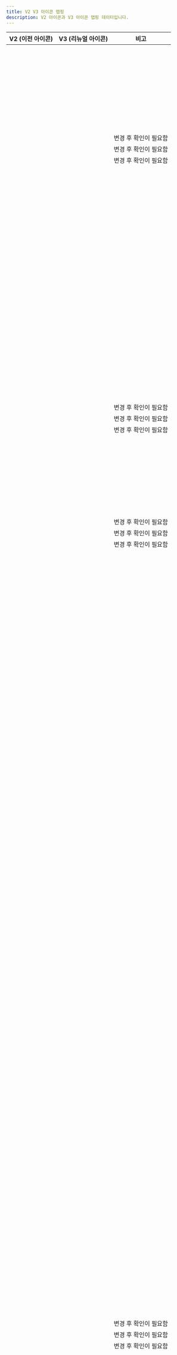 ```yaml
---
title: V2 V3 아이콘 맵핑
description: V2 아이콘과 V3 아이콘 맵핑 데이터입니다.
---
```



| V2 (이전 아이콘)                                | V3 (리뉴얼 아이콘)                                                         | 비고                  |
| ----------------------------------------------- | -------------------------------------------------------------------------- | --------------------- |
| <V2 name="IconAddThin" />                       | <V3 type="monochrome" name="IconPlusLine" />                               |                       |
| <V2 name="IconAddRegular" />                    | <V3 type="monochrome" name="IconPlusLine" />                               |                       |
| <V2 name="IconAddFill" />                       | <V3 type="monochrome" name="IconPlusFill" />                               |                       |
| <V2 name="IconAddCircleThin" />                 | <V3 type="monochrome" name="IconPlusCircleLine" />                         |                       |
| <V2 name="IconAddCircleRegular" />              | <V3 type="monochrome" name="IconPlusCircleLine" />                         |                       |
| <V2 name="IconAddCircleFill" />                 | <V3 type="monochrome" name="IconPlusCircleFill" />                         |                       |
| <V2 name="IconAebThin" />                       | <V3 type="monochrome" name="IconCarFrontUpsideWave2ReversedUpLine" />      |                       |
| <V2 name="IconAebRegular" />                    | <V3 type="monochrome" name="IconCarFrontUpsideWave2ReversedUpLine" />      |                       |
| <V2 name="IconAebFill" />                       | <V3 type="monochrome" name="IconCarFrontUpsideWave2ReversedUpFill" />      |                       |
| <V2 name="IconAiThin" />                        | <V3 type="monochrome" name="IconSparkle2Line" />                           |                       |
| <V2 name="IconAiRegular" />                     | <V3 type="monochrome" name="IconSparkle2Line" />                           |                       |
| <V2 name="IconAiFill" />                        | <V3 type="monochrome" name="IconSparkle2Fill" />                           |                       |
| <V2 name="IconAndroidShareThin" />              | <V3 type="monochrome" name="IconAndroidshareLine" />                       |                       |
| <V2 name="IconAndroidShareRegular" />           | <V3 type="monochrome" name="IconAndroidshareLine" />                       |                       |
| <V2 name="IconAndroidShareFill" />              | <V3 type="monochrome" name="IconAndroidshareFill" />                       |                       |
| <V2 name="IconArrowThin" />                     | <V3 type="monochrome" name="IconArrowUpRightLine" />                       |                       |
| <V2 name="IconArrowRegular" />                  | <V3 type="monochrome" name="IconArrowUpRightLine" />                       |                       |
| <V2 name="IconArrowFill" />                     | <V3 type="monochrome" name="IconArrowUpRightFill" />                       |                       |
| <V2 name="IconArrowDownwardThin" />             | <V3 type="monochrome" name="IconArrowDownLine" />                          |                       |
| <V2 name="IconArrowDownwardRegular" />          | <V3 type="monochrome" name="IconArrowDownLine" />                          |                       |
| <V2 name="IconArrowDownwardFill" />             | <V3 type="monochrome" name="IconArrowDownFill" />                          |                       |
| <V2 name="IconArrowDropDownThin" />             | <V3 type="monochrome" name="IconTriangleDownSmallLine" />                  |                       |
| <V2 name="IconArrowDropDownRegular" />          | <V3 type="monochrome" name="IconTriangleDownSmallLine" />                  |                       |
| <V2 name="IconArrowDropDownFill" />             | <V3 type="monochrome" name="IconTriangleDownSmallFill" />                  |                       |
| <V2 name="IconArrowDropUpThin" />               | <V3 type="monochrome" name="IconTriangleUpSmallLine" />                    |                       |
| <V2 name="IconArrowDropUpRegular" />            | <V3 type="monochrome" name="IconTriangleUpSmallLine" />                    |                       |
| <V2 name="IconArrowDropUpFill" />               | <V3 type="monochrome" name="IconTriangleUpSmallFill" />                    |                       |
| <V2 name="IconArrowUpwardThin" />               | <V3 type="monochrome" name="IconArrowUpLine" />                            |                       |
| <V2 name="IconArrowUpwardRegular" />            | <V3 type="monochrome" name="IconArrowUpLine" />                            |                       |
| <V2 name="IconArrowUpwardFill" />               | <V3 type="monochrome" name="IconArrowUpFill" />                            |                       |
| <V2 name="IconArticleThin" />                   | <V3 type="monochrome" name="IconArticleLine" />                            |                       |
| <V2 name="IconArticleRegular" />                | <V3 type="monochrome" name="IconArticleLine" />                            |                       |
| <V2 name="IconArticleFill" />                   | <V3 type="monochrome" name="IconArticleFill" />                            |                       |
| <V2 name="IconBackwardThin" />                  | <V3 type="monochrome" name="IconArrowLeftLine" />                          |                       |
| <V2 name="IconBackwardRegular" />               | <V3 type="monochrome" name="IconArrowLeftLine" />                          |                       |
| <V2 name="IconBackwardFill" />                  | <V3 type="monochrome" name="IconArrowLeftFill" />                          |                       |
| <V2 name="IconBillThin" />                      | <V3 type="monochrome" name="IconReceiptLine" />                            |                       |
| <V2 name="IconBillRegular" />                   | <V3 type="monochrome" name="IconReceiptLine" />                            |                       |
| <V2 name="IconBillFill" />                      | <V3 type="monochrome" name="IconReceiptFill" />                            |                       |
| <V2 name="IconBoldThin" />                      | <V3 type="monochrome" name="IconTUppercaseSerifLine" />                    | 변경 후 확인이 필요함 |
| <V2 name="IconBoldRegular" />                   | <V3 type="monochrome" name="IconTUppercaseSerifLine" />                    | 변경 후 확인이 필요함 |
| <V2 name="IconBoldFill" />                      | <V3 type="monochrome" name="IconTUppercaseSerifFill" />                    | 변경 후 확인이 필요함 |
| <V2 name="IconBookmarkThin" />                  | <V3 type="monochrome" name="IconBookmarkLine" />                           |                       |
| <V2 name="IconBookmarkRegular" />               | <V3 type="monochrome" name="IconBookmarkLine" />                           |                       |
| <V2 name="IconBookmarkFill" />                  | <V3 type="monochrome" name="IconBookmarkFill" />                           |                       |
| <V2 name="IconBookmarkListThin" />              | <V3 type="monochrome" name="IconHorizline3VerticalStarLine" />             |                       |
| <V2 name="IconBookmarkListRegular" />           | <V3 type="monochrome" name="IconHorizline3VerticalStarLine" />             |                       |
| <V2 name="IconBookmarkListFill" />              | <V3 type="monochrome" name="IconHorizline3VerticalStarFill" />             |                       |
| <V2 name="IconCalendarThin" />                  | <V3 type="monochrome" name="IconCalendarLine" />                           |                       |
| <V2 name="IconCalendarRegular" />               | <V3 type="monochrome" name="IconCalendarLine" />                           |                       |
| <V2 name="IconCalendarFill" />                  | <V3 type="monochrome" name="IconCalendarFill" />                           |                       |
| <V2 name="IconCallThin" />                      | <V3 type="monochrome" name="IconPhoneLine" />                              |                       |
| <V2 name="IconCallRegular" />                   | <V3 type="monochrome" name="IconPhoneLine" />                              |                       |
| <V2 name="IconCallFill" />                      | <V3 type="monochrome" name="IconPhoneFill" />                              |                       |
| <V2 name="IconCallDeclinedThin" />              | <V3 type="monochrome" name="IconPhoneXmarkLine" />                         |                       |
| <V2 name="IconCallDeclinedRegular" />           | <V3 type="monochrome" name="IconPhoneXmarkLine" />                         |                       |
| <V2 name="IconCallDeclinedFill" />              | <V3 type="monochrome" name="IconPhoneXmarkFill" />                         |                       |
| <V2 name="IconCameraThin" />                    | <V3 type="monochrome" name="IconCameraLine" />                             |                       |
| <V2 name="IconCameraRegular" />                 | <V3 type="monochrome" name="IconCameraLine" />                             |                       |
| <V2 name="IconCameraFill" />                    | <V3 type="monochrome" name="IconCameraFill" />                             |                       |
| <V2 name="IconCarThin" />                       | <V3 type="monochrome" name="IconCarFrontsideLine" />                       |                       |
| <V2 name="IconCarRegular" />                    | <V3 type="monochrome" name="IconCarFrontsideLine" />                       |                       |
| <V2 name="IconCarFill" />                       | <V3 type="monochrome" name="IconCarFrontsideFill" />                       |                       |
| <V2 name="IconCarAroundViewThin" />             | <V3 type="monochrome" name="IconArrowClockwiseOvalLine" />                 |                       |
| <V2 name="IconCarAroundViewRegular" />          | <V3 type="monochrome" name="IconArrowClockwiseOvalLine" />                 |                       |
| <V2 name="IconCarAroundViewFill" />             | <V3 type="monochrome" name="IconArrowClockwiseOvalFill" />                 |                       |
| <V2 name="IconCarBlindSpotThin" />              | <V3 type="monochrome" name="IconCarRearUpsideWave2ReversedDownLeftLine" /> |                       |
| <V2 name="IconCarBlindSpotRegular" />           | <V3 type="monochrome" name="IconCarRearUpsideWave2ReversedDownLeftLine" /> |                       |
| <V2 name="IconCarBlindSpotFill" />              | <V3 type="monochrome" name="IconCarRearUpsideWave2ReversedDownLeftFill" /> |                       |
| <V2 name="IconCarCruiseControlThin" />          | <V3 type="monochrome" name="IconSpeedometerLine" />                        |                       |
| <V2 name="IconCarCruiseControlRegular" />       | <V3 type="monochrome" name="IconSpeedometerLine" />                        |                       |
| <V2 name="IconCarCruiseControlFill" />          | <V3 type="monochrome" name="IconSpeedometerFill" />                        |                       |
| <V2 name="IconCarEpbThin" />                    | <V3 type="monochrome" name="IconEpbLine" />                                |                       |
| <V2 name="IconCarEpbRegular" />                 | <V3 type="monochrome" name="IconEpbLine" />                                |                       |
| <V2 name="IconCarEpbFill" />                    | <V3 type="monochrome" name="IconEpbFill" />                                |                       |
| <V2 name="IconCarHeatedSeatThin" />             | <V3 type="monochrome" name="IconSeatLeftHeatwave2Line" />                  |                       |
| <V2 name="IconCarHeatedSeatRegular" />          | <V3 type="monochrome" name="IconSeatLeftHeatwave2Line" />                  |                       |
| <V2 name="IconCarHeatedSeatFill" />             | <V3 type="monochrome" name="IconSeatLeftHeatwave2Fill" />                  |                       |
| <V2 name="IconCarHeatedSteeringWheelThin" />    | <V3 type="monochrome" name="IconSteeringwheelHeatwave2Line" />             |                       |
| <V2 name="IconCarHeatedSteeringWheelRegular" /> | <V3 type="monochrome" name="IconSteeringwheelHeatwave2Line" />             |                       |
| <V2 name="IconCarHeatedSteeringWheelFill" />    | <V3 type="monochrome" name="IconSteeringwheelHeatwave2Fill" />             |                       |
| <V2 name="IconCarLdwsThin" />                   | <V3 type="monochrome" name="IconRoadlaneLine" />                           |                       |
| <V2 name="IconCarLdwsRegular" />                | <V3 type="monochrome" name="IconRoadlaneLine" />                           |                       |
| <V2 name="IconCarLdwsFill" />                   | <V3 type="monochrome" name="IconRoadlaneFill" />                           |                       |
| <V2 name="IconCarLeatherSeatThin" />            | <V3 type="monochrome" name="IconSeatLeftLine" />                           |                       |
| <V2 name="IconCarLeatherSeatRegular" />         | <V3 type="monochrome" name="IconSeatLeftLine" />                           |                       |
| <V2 name="IconCarLeatherSeatFill" />            | <V3 type="monochrome" name="IconSeatLeftFill" />                           |                       |
| <V2 name="IconCarNavigationThin" />             | <V3 type="monochrome" name="IconCompassLine" />                            |                       |
| <V2 name="IconCarNavigationRegular" />          | <V3 type="monochrome" name="IconCompassLine" />                            |                       |
| <V2 name="IconCarNavigationFill" />             | <V3 type="monochrome" name="IconCompassFill" />                            |                       |
| <V2 name="IconCarPowerTrunkThin" />             | <V3 type="monochrome" name="IconCarRearTrunkOpenLeftsideLine" />           |                       |
| <V2 name="IconCarPowerTrunkRegular" />          | <V3 type="monochrome" name="IconCarRearTrunkOpenLeftsideLine" />           |                       |
| <V2 name="IconCarPowerTrunkFill" />             | <V3 type="monochrome" name="IconCarRearTrunkOpenLeftsideFill" />           |                       |
| <V2 name="IconCarRearCameraThin" />             | <V3 type="monochrome" name="IconCarRearUpsideSectorDownLine" />            |                       |
| <V2 name="IconCarRearCameraRegular" />          | <V3 type="monochrome" name="IconCarRearUpsideSectorDownLine" />            |                       |
| <V2 name="IconCarRearCameraFill" />             | <V3 type="monochrome" name="IconCarRearUpsideSectorDownFill" />            |                       |
| <V2 name="IconCarRearSensorThin" />             | <V3 type="monochrome" name="IconCarRearUpsideWave2ReversedDownLine" />     |                       |
| <V2 name="IconCarRearSensorRegular" />          | <V3 type="monochrome" name="IconCarRearUpsideWave2ReversedDownLine" />     |                       |
| <V2 name="IconCarRearSensorFill" />             | <V3 type="monochrome" name="IconCarRearUpsideWave2ReversedDownFill" />     |                       |
| <V2 name="IconCarSmartKeyThin" />               | <V3 type="monochrome" name="IconSmartkeyLine" />                           |                       |
| <V2 name="IconCarSmartKeyRegular" />            | <V3 type="monochrome" name="IconSmartkeyLine" />                           |                       |
| <V2 name="IconCarSmartKeyFill" />               | <V3 type="monochrome" name="IconSmartkeyFill" />                           |                       |
| <V2 name="IconCarVentilationSeatThin" />        | <V3 type="monochrome" name="IconSeatLeftFanLine" />                        |                       |
| <V2 name="IconCarVentilationSeatRegular" />     | <V3 type="monochrome" name="IconSeatLeftFanLine" />                        |                       |
| <V2 name="IconCarVentilationSeatFill" />        | <V3 type="monochrome" name="IconSeatLeftFanFill" />                        |                       |
| <V2 name="IconCartThin" />                      | <V3 type="monochrome" name="IconCartLine" />                               |                       |
| <V2 name="IconCartRegular" />                   | <V3 type="monochrome" name="IconCartLine" />                               |                       |
| <V2 name="IconCartFill" />                      | <V3 type="monochrome" name="IconCartFill" />                               |                       |
| <V2 name="IconCertificationThin" />             | <V3 type="monochrome" name="IconCrosshairLine" />                          |                       |
| <V2 name="IconCertificationRegular" />          | <V3 type="monochrome" name="IconCrosshairLine" />                          |                       |
| <V2 name="IconCertificationFill" />             | <V3 type="monochrome" name="IconCrosshairFill" />                          |                       |
| <V2 name="IconChallengeThin" />                 | <V3 type="monochrome" name="IconFlagHillLine" />                           |                       |
| <V2 name="IconChallengeRegular" />              | <V3 type="monochrome" name="IconFlagHillLine" />                           |                       |
| <V2 name="IconChallengeFill" />                 | <V3 type="monochrome" name="IconFlagHillFill" />                           |                       |
| <V2 name="IconChartThin" />                     | <V3 type="monochrome" name="IconBarchartSquareLine" />                     |                       |
| <V2 name="IconChartRegular" />                  | <V3 type="monochrome" name="IconBarchartSquareLine" />                     |                       |
| <V2 name="IconChartFill" />                     | <V3 type="monochrome" name="IconBarchartSquareFill" />                     |                       |
| <V2 name="IconChatBubbleCheckThin" />           | <V3 type="monochrome" name="IconCheckmarkChatbubbleLeftLine" />            |                       |
| <V2 name="IconChatBubbleCheckRegular" />        | <V3 type="monochrome" name="IconCheckmarkChatbubbleLeftLine" />            |                       |
| <V2 name="IconChatBubbleCheckFill" />           | <V3 type="monochrome" name="IconCheckmarkChatbubbleLeftFill" />            |                       |
| <V2 name="IconChattingThin" />                  | <V3 type="monochrome" name="IconDot3HorizontalChatbubbleLeftLine" />       |                       |
| <V2 name="IconChattingRegular" />               | <V3 type="monochrome" name="IconDot3HorizontalChatbubbleLeftLine" />       |                       |
| <V2 name="IconChattingFill" />                  | <V3 type="monochrome" name="IconDot3HorizontalChatbubbleLeftFill" />       |                       |
| <V2 name="IconChattingSendThin" />              | <V3 type="monochrome" name="IconPaperplaneLine" />                         |                       |
| <V2 name="IconChattingSendRegular" />           | <V3 type="monochrome" name="IconPaperplaneLine" />                         |                       |
| <V2 name="IconChattingSendFill" />              | <V3 type="monochrome" name="IconPaperplaneFill" />                         |                       |
| <V2 name="IconCheckThin" />                     | <V3 type="monochrome" name="IconCheckmarkLine" />                          |                       |
| <V2 name="IconCheckRegular" />                  | <V3 type="monochrome" name="IconCheckmarkLine" />                          |                       |
| <V2 name="IconCheckFill" />                     | <V3 type="monochrome" name="IconCheckmarkFill" />                          |                       |
| <V2 name="IconCheckFlowerThin" />               | <V3 type="monochrome" name="IconCheckmarkFlowerLine" />                    |                       |
| <V2 name="IconCheckFlowerRegular" />            | <V3 type="monochrome" name="IconCheckmarkFlowerLine" />                    |                       |
| <V2 name="IconCheckFlowerFill" />               | <V3 type="monochrome" name="IconCheckmarkFlowerFill" />                    |                       |
| <V2 name="IconChevronLeftThin" />               | <V3 type="monochrome" name="IconChevronLeftLine" />                        |                       |
| <V2 name="IconChevronLeftRegular" />            | <V3 type="monochrome" name="IconChevronLeftLine" />                        |                       |
| <V2 name="IconChevronLeftFill" />               | <V3 type="monochrome" name="IconChevronLeftFill" />                        |                       |
| <V2 name="IconChevronRightThin" />              | <V3 type="monochrome" name="IconChevronRightLine" />                       |                       |
| <V2 name="IconChevronRightRegular" />           | <V3 type="monochrome" name="IconChevronRightLine" />                       |                       |
| <V2 name="IconChevronRightFill" />              | <V3 type="monochrome" name="IconChevronRightFill" />                       |                       |
| <V2 name="IconClickThin" />                     | <V3 type="monochrome" name="IconHandPointUpLine" />                        |                       |
| <V2 name="IconClickRegular" />                  | <V3 type="monochrome" name="IconHandPointUpLine" />                        |                       |
| <V2 name="IconClickFill" />                     | <V3 type="monochrome" name="IconHandPointUpFill" />                        |                       |
| <V2 name="IconClockThin" />                     | <V3 type="monochrome" name="IconClockLine" />                              |                       |
| <V2 name="IconClockRegular" />                  | <V3 type="monochrome" name="IconClockLine" />                              |                       |
| <V2 name="IconClockFill" />                     | <V3 type="monochrome" name="IconClockFill" />                              |                       |
| <V2 name="IconCloseThin" />                     | <V3 type="monochrome" name="IconXmarkLine" />                              |                       |
| <V2 name="IconCloseRegular" />                  | <V3 type="monochrome" name="IconXmarkLine" />                              |                       |
| <V2 name="IconCloseFill" />                     | <V3 type="monochrome" name="IconXmarkFill" />                              |                       |
| <V2 name="IconCobuyingThin" />                  | <V3 type="monochrome" name="IconShoppingbag2StackedLine" />                | 변경 후 확인이 필요함 |
| <V2 name="IconCobuyingRegular" />               | <V3 type="monochrome" name="IconShoppingbag2StackedLine" />                | 변경 후 확인이 필요함 |
| <V2 name="IconCobuyingFill" />                  | <V3 type="monochrome" name="IconShoppingbag2StackedFill" />                | 변경 후 확인이 필요함 |
| <V2 name="IconCommunityThin" />                 | <V3 type="monochrome" name="IconPostLine" />                               |                       |
| <V2 name="IconCommunityRegular" />              | <V3 type="monochrome" name="IconPostLine" />                               |                       |
| <V2 name="IconCommunityFill" />                 | <V3 type="monochrome" name="IconPostFill" />                               |                       |
| <V2 name="IconCondoThin" />                     | <V3 type="monochrome" name="IconBuilding2Line" />                          |                       |
| <V2 name="IconCondoRegular" />                  | <V3 type="monochrome" name="IconBuilding2Line" />                          |                       |
| <V2 name="IconCondoFill" />                     | <V3 type="monochrome" name="IconBuilding2Fill" />                          |                       |
| <V2 name="IconConfirmationThin" />              | <V3 type="monochrome" name="IconCheckmarkShieldLine" />                    |                       |
| <V2 name="IconConfirmationRegular" />           | <V3 type="monochrome" name="IconCheckmarkShieldLine" />                    |                       |
| <V2 name="IconConfirmationFill" />              | <V3 type="monochrome" name="IconCheckmarkShieldFill" />                    |                       |
| <V2 name="IconConfirmationPayThin" />           | <V3 type="monochrome" name="IconWonShieldLine" />                          |                       |
| <V2 name="IconConfirmationPayRegular" />        | <V3 type="monochrome" name="IconWonShieldLine" />                          |                       |
| <V2 name="IconConfirmationPayFill" />           | <V3 type="monochrome" name="IconWonShieldFill" />                          |                       |
| <V2 name="IconConfirmationProfileThin" />       | <V3 type="monochrome" name="IconPersonShieldLine" />                       |                       |
| <V2 name="IconConfirmationProfileRegular" />    | <V3 type="monochrome" name="IconPersonShieldLine" />                       |                       |
| <V2 name="IconConfirmationProfileFill" />       | <V3 type="monochrome" name="IconPersonShieldFill" />                       |                       |
| <V2 name="IconContentsThin" />                  | <V3 type="monochrome" name="IconGridHeartLine" />                          |                       |
| <V2 name="IconContentsRegular" />               | <V3 type="monochrome" name="IconGridHeartLine" />                          |                       |
| <V2 name="IconContentsFill" />                  | <V3 type="monochrome" name="IconGridHeartFill" />                          |                       |
| <V2 name="IconConvertThin" />                   | <V3 type="monochrome" name="IconArrowRightArrowLeftLine" />                |                       |
| <V2 name="IconConvertRegular" />                | <V3 type="monochrome" name="IconArrowRightArrowLeftLine" />                |                       |
| <V2 name="IconConvertFill" />                   | <V3 type="monochrome" name="IconArrowRightArrowLeftFill" />                |                       |
| <V2 name="IconCopyThin" />                      | <V3 type="monochrome" name="IconSquare2StackedLine" />                     |                       |
| <V2 name="IconCopyRegular" />                   | <V3 type="monochrome" name="IconSquare2StackedLine" />                     |                       |
| <V2 name="IconCopyFill" />                      | <V3 type="monochrome" name="IconSquare2StackedFill" />                     |                       |
| <V2 name="IconCouponThin" />                    | <V3 type="monochrome" name="IconCouponLine" />                             |                       |
| <V2 name="IconCouponRegular" />                 | <V3 type="monochrome" name="IconCouponLine" />                             |                       |
| <V2 name="IconCouponFill" />                    | <V3 type="monochrome" name="IconCouponFill" />                             |                       |
| <V2 name="IconCouponDownloadDoneThin" />        | <V3 type="monochrome" name="IconCheckmarkHorizlineLine" />                 |                       |
| <V2 name="IconCouponDownloadDoneRegular" />     | <V3 type="monochrome" name="IconCheckmarkHorizlineLine" />                 |                       |
| <V2 name="IconCouponDownloadDoneFill" />        | <V3 type="monochrome" name="IconCheckmarkHorizlineFill" />                 |                       |
| <V2 name="IconCouponUsedThin" />                | <V3 type="monochrome" name="IconCheckmarkCouponLine" />                    |                       |
| <V2 name="IconCouponUsedRegular" />             | <V3 type="monochrome" name="IconCheckmarkCouponLine" />                    |                       |
| <V2 name="IconCouponUsedFill" />                | <V3 type="monochrome" name="IconCheckmarkCouponFill" />                    |                       |
| <V2 name="IconDeleteKeyboardThin" />            | <V3 type="monochrome" name="IconBackspacekeyLine" />                       |                       |
| <V2 name="IconDeleteKeyboardRegular" />         | <V3 type="monochrome" name="IconBackspacekeyLine" />                       |                       |
| <V2 name="IconDeleteKeyboardFill" />            | <V3 type="monochrome" name="IconBackspacekeyFill" />                       |                       |
| <V2 name="IconDeliveryThin" />                  | <V3 type="monochrome" name="IconTruckLine" />                              | 변경 후 확인이 필요함 |
| <V2 name="IconDeliveryRegular" />               | <V3 type="monochrome" name="IconTruckLine" />                              | 변경 후 확인이 필요함 |
| <V2 name="IconDeliveryFill" />                  | <V3 type="monochrome" name="IconTruckFill" />                              | 변경 후 확인이 필요함 |
| <V2 name="IconDirectionThin" />                 | <V3 type="monochrome" name="IconArrowRightAngledLine" />                   |                       |
| <V2 name="IconDirectionRegular" />              | <V3 type="monochrome" name="IconArrowRightAngledLine" />                   |                       |
| <V2 name="IconDirectionFill" />                 | <V3 type="monochrome" name="IconArrowRightAngledFill" />                   |                       |
| <V2 name="IconDownloadThin" />                  | <V3 type="monochrome" name="IconArrowDownHorizlineLine" />                 |                       |
| <V2 name="IconDownloadRegular" />               | <V3 type="monochrome" name="IconArrowDownHorizlineLine" />                 |                       |
| <V2 name="IconDownloadFill" />                  | <V3 type="monochrome" name="IconArrowDownHorizlineFill" />                 |                       |
| <V2 name="IconEditThin" />                      | <V3 type="monochrome" name="IconEraserHorizlineLine" />                    |                       |
| <V2 name="IconEditRegular" />                   | <V3 type="monochrome" name="IconEraserHorizlineLine" />                    |                       |
| <V2 name="IconEditFill" />                      | <V3 type="monochrome" name="IconEraserHorizlineFill" />                    |                       |
| <V2 name="IconEmoticonThin" />                  | <V3 type="monochrome" name="IconFaceSmileCircleLine" />                    |                       |
| <V2 name="IconEmoticonRegular" />               | <V3 type="monochrome" name="IconFaceSmileCircleLine" />                    |                       |
| <V2 name="IconEmoticonFill" />                  | <V3 type="monochrome" name="IconFaceSmileCircleFill" />                    |                       |
| <V2 name="IconEmoticonBadThin" />               | <V3 type="monochrome" name="IconFaceSadCircleLine" />                      |                       |
| <V2 name="IconEmoticonBadRegular" />            | <V3 type="monochrome" name="IconFaceSadCircleLine" />                      |                       |
| <V2 name="IconEmoticonBadFill" />               | <V3 type="monochrome" name="IconFaceSadCircleFill" />                      |                       |
| <V2 name="IconExpandThin" />                    | <V3 type="monochrome" name="IconArrowUpRightArrowDownLeftLine" />          |                       |
| <V2 name="IconExpandRegular" />                 | <V3 type="monochrome" name="IconArrowUpRightArrowDownLeftLine" />          |                       |
| <V2 name="IconExpandFill" />                    | <V3 type="monochrome" name="IconArrowUpRightArrowDownLeftFill" />          |                       |
| <V2 name="IconExpandLessThin" />                | <V3 type="monochrome" name="IconChevronUpLine" />                          |                       |
| <V2 name="IconExpandLessRegular" />             | <V3 type="monochrome" name="IconChevronUpLine" />                          |                       |
| <V2 name="IconExpandLessFill" />                | <V3 type="monochrome" name="IconChevronUpFill" />                          |                       |
| <V2 name="IconExpandMoreThin" />                | <V3 type="monochrome" name="IconChevronDownLine" />                        |                       |
| <V2 name="IconExpandMoreRegular" />             | <V3 type="monochrome" name="IconChevronDownLine" />                        |                       |
| <V2 name="IconExpandMoreFill" />                | <V3 type="monochrome" name="IconChevronDownFill" />                        |                       |
| <V2 name="IconFileThin" />                      | <V3 type="monochrome" name="IconPaperclipLine" />                          |                       |
| <V2 name="IconFileRegular" />                   | <V3 type="monochrome" name="IconPaperclipLine" />                          |                       |
| <V2 name="IconFileFill" />                      | <V3 type="monochrome" name="IconPaperclipFill" />                          |                       |
| <V2 name="IconFilter02Thin" />                  | <V3 type="monochrome" name="IconSlider2HorizontalLine" />                  |                       |
| <V2 name="IconFilter02Regular" />               | <V3 type="monochrome" name="IconSlider2HorizontalLine" />                  |                       |
| <V2 name="IconFilter02Fill" />                  | <V3 type="monochrome" name="IconSlider2HorizontalFill" />                  |                       |
| <V2 name="IconForwardThin" />                   | <V3 type="monochrome" name="IconArrowRightLine" />                         |                       |
| <V2 name="IconForwardRegular" />                | <V3 type="monochrome" name="IconArrowRightLine" />                         |                       |
| <V2 name="IconForwardFill" />                   | <V3 type="monochrome" name="IconArrowRightFill" />                         |                       |
| <V2 name="IconGenderThin" />                    | <V3 type="monochrome" name="IconMalesymbolFemalesymbolLine" />             |                       |
| <V2 name="IconGenderRegular" />                 | <V3 type="monochrome" name="IconMalesymbolFemalesymbolLine" />             |                       |
| <V2 name="IconGenderFill" />                    | <V3 type="monochrome" name="IconMalesymbolFemalesymbolFill" />             |                       |
| <V2 name="IconGlobalThin" />                    | <V3 type="monochrome" name="IconGlobeLine" />                              |                       |
| <V2 name="IconGlobalRegular" />                 | <V3 type="monochrome" name="IconGlobeLine" />                              |                       |
| <V2 name="IconGlobalFill" />                    | <V3 type="monochrome" name="IconGlobeFill" />                              |                       |
| <V2 name="IconGpsThin" />                       | <V3 type="monochrome" name="IconCrosshairLine" />                          |                       |
| <V2 name="IconGpsRegular" />                    | <V3 type="monochrome" name="IconCrosshairLine" />                          |                       |
| <V2 name="IconGpsFill" />                       | <V3 type="monochrome" name="IconCrosshairFill" />                          |                       |
| <V2 name="IconGpsEnableThin" />                 | <V3 type="monochrome" name="IconCrosshairQuestionmarkLine" />              |                       |
| <V2 name="IconGpsEnableRegular" />              | <V3 type="monochrome" name="IconCrosshairQuestionmarkLine" />              |                       |
| <V2 name="IconGpsEnableFill" />                 | <V3 type="monochrome" name="IconCrosshairQuestionmarkFill" />              |                       |
| <V2 name="IconGpsEnable2Thin" />                | <V3 type="monochrome" name="IconCrosshairQuestionmarkLine" />              |                       |
| <V2 name="IconGpsEnable2Regular" />             | <V3 type="monochrome" name="IconCrosshairQuestionmarkLine" />              |                       |
| <V2 name="IconGpsEnable2Fill" />                | <V3 type="monochrome" name="IconCrosshairQuestionmarkFill" />              |                       |
| <V2 name="IconGroupchatKingThin" />             | <V3 type="monochrome" name="IconCrownLine" />                              |                       |
| <V2 name="IconGroupchatKingRegular" />          | <V3 type="monochrome" name="IconCrownLine" />                              |                       |
| <V2 name="IconGroupchatKingFill" />             | <V3 type="monochrome" name="IconCrownFill" />                              |                       |
| <V2 name="IconHandleThin" />                    | <V3 type="monochrome" name="IconHorizline3VerticalTightLine" />            |                       |
| <V2 name="IconHandleRegular" />                 | <V3 type="monochrome" name="IconHorizline3VerticalTightLine" />            |                       |
| <V2 name="IconHandleFill" />                    | <V3 type="monochrome" name="IconHorizline3VerticalTightFill" />            |                       |
| <V2 name="IconHashtagThin" />                   | <V3 type="monochrome" name="IconHashLine" />                               |                       |
| <V2 name="IconHashtagRegular" />                | <V3 type="monochrome" name="IconHashLine" />                               |                       |
| <V2 name="IconHashtagFill" />                   | <V3 type="monochrome" name="IconHashFill" />                               |                       |
| <V2 name="IconHeadphoneThin" />                 | <V3 type="monochrome" name="IconHeadsetLine" />                            |                       |
| <V2 name="IconHeadphoneRegular" />              | <V3 type="monochrome" name="IconHeadsetLine" />                            |                       |
| <V2 name="IconHeadphoneFill" />                 | <V3 type="monochrome" name="IconHeadsetFill" />                            |                       |
| <V2 name="IconHeartThin" />                     | <V3 type="monochrome" name="IconHeartLine" />                              |                       |
| <V2 name="IconHeartRegular" />                  | <V3 type="monochrome" name="IconHeartLine" />                              |                       |
| <V2 name="IconHeartFill" />                     | <V3 type="monochrome" name="IconHeartFill" />                              |                       |
| <V2 name="IconHelpThin" />                      | <V3 type="monochrome" name="IconQuestionmarkCircleLine" />                 |                       |
| <V2 name="IconHelpRegular" />                   | <V3 type="monochrome" name="IconQuestionmarkCircleLine" />                 |                       |
| <V2 name="IconHelpFill" />                      | <V3 type="monochrome" name="IconQuestionmarkCircleFill" />                 |                       |
| <V2 name="IconHelpcenterThin" />                | <V3 type="monochrome" name="IconHeadsetLine" />                            |                       |
| <V2 name="IconHelpcenterRegular" />             | <V3 type="monochrome" name="IconHeadsetLine" />                            |                       |
| <V2 name="IconHelpcenterFill" />                | <V3 type="monochrome" name="IconHeadsetFill" />                            |                       |
| <V2 name="IconHelperThin" />                    | <V3 type="monochrome" name="IconHeadsetLine" />                            |                       |
| <V2 name="IconHelperRegular" />                 | <V3 type="monochrome" name="IconHeadsetLine" />                            |                       |
| <V2 name="IconHelperFill" />                    | <V3 type="monochrome" name="IconHeadsetFill" />                            |                       |
| <V2 name="IconHomeThin" />                      | <V3 type="monochrome" name="IconHouseLine" />                              |                       |
| <V2 name="IconHomeRegular" />                   | <V3 type="monochrome" name="IconHouseLine" />                              |                       |
| <V2 name="IconHomeFill" />                      | <V3 type="monochrome" name="IconHouseFill" />                              |                       |
| <V2 name="IconHouseThin" />                     | <V3 type="monochrome" name="IconWindow4HouseLine" />                       |                       |
| <V2 name="IconHouseRegular" />                  | <V3 type="monochrome" name="IconWindow4HouseLine" />                       |                       |
| <V2 name="IconHouseFill" />                     | <V3 type="monochrome" name="IconWindow4HouseFill" />                       |                       |
| <V2 name="IconHousekeepingBookThin" />          | <V3 type="monochrome" name="IconBookLine" />                               |                       |
| <V2 name="IconHousekeepingBookRegular" />       | <V3 type="monochrome" name="IconBookLine" />                               |                       |
| <V2 name="IconHousekeepingBookFill" />          | <V3 type="monochrome" name="IconBookFill" />                               |                       |
| <V2 name="IconImportThin" />                    | <V3 type="monochrome" name="IconDocumentArrowLeftLine" />                  |                       |
| <V2 name="IconImportRegular" />                 | <V3 type="monochrome" name="IconDocumentArrowLeftLine" />                  |                       |
| <V2 name="IconImportFill" />                    | <V3 type="monochrome" name="IconDocumentArrowLeftFill" />                  |                       |
| <V2 name="IconInfoThin" />                      | <V3 type="monochrome" name="IconILowercaseSerifCircleLine" />              |                       |
| <V2 name="IconInfoRegular" />                   | <V3 type="monochrome" name="IconILowercaseSerifCircleLine" />              |                       |
| <V2 name="IconInfoFill" />                      | <V3 type="monochrome" name="IconILowercaseSerifCircleFill" />              |                       |
| <V2 name="IconInterestThin" />                  | <V3 type="monochrome" name="IconHorizline3VerticalStarLine" />             |                       |
| <V2 name="IconInterestRegular" />               | <V3 type="monochrome" name="IconHorizline3VerticalStarLine" />             |                       |
| <V2 name="IconInterestFill" />                  | <V3 type="monochrome" name="IconHorizline3VerticalStarFill" />             |                       |
| <V2 name="IconInterestListThin" />              | <V3 type="monochrome" name="IconStarLine" />                               |                       |
| <V2 name="IconInterestListRegular" />           | <V3 type="monochrome" name="IconStarLine" />                               |                       |
| <V2 name="IconInterestListFill" />              | <V3 type="monochrome" name="IconStarFill" />                               |                       |
| <V2 name="IconInviteThin" />                    | <V3 type="monochrome" name="IconEnvelopeLine" />                           |                       |
| <V2 name="IconInviteRegular" />                 | <V3 type="monochrome" name="IconEnvelopeLine" />                           |                       |
| <V2 name="IconInviteFill" />                    | <V3 type="monochrome" name="IconEnvelopeFill" />                           |                       |
| <V2 name="IconInviteFriendThin" />              | <V3 type="monochrome" name="IconPersonPlusLine" />                         |                       |
| <V2 name="IconInviteFriendRegular" />           | <V3 type="monochrome" name="IconPersonPlusLine" />                         |                       |
| <V2 name="IconInviteFriendFill" />              | <V3 type="monochrome" name="IconPersonPlusFill" />                         |                       |
| <V2 name="IconIosShareThin" />                  | <V3 type="monochrome" name="IconArrowUpBracketDownLine" />                 |                       |
| <V2 name="IconIosShareRegular" />               | <V3 type="monochrome" name="IconArrowUpBracketDownLine" />                 |                       |
| <V2 name="IconIosShareFill" />                  | <V3 type="monochrome" name="IconArrowUpBracketDownFill" />                 |                       |
| <V2 name="IconJobsThin" />                      | <V3 type="monochrome" name="IconPersonMagnifyingglassLine" />              |                       |
| <V2 name="IconJobsRegular" />                   | <V3 type="monochrome" name="IconPersonMagnifyingglassLine" />              |                       |
| <V2 name="IconJobsFill" />                      | <V3 type="monochrome" name="IconPersonMagnifyingglassFill" />              |                       |
| <V2 name="IconKeyboardHidingThin" />            | <V3 type="monochrome" name="IconKeyboardChevronDownLine" />                |                       |
| <V2 name="IconKeyboardHidingRegular" />         | <V3 type="monochrome" name="IconKeyboardChevronDownLine" />                |                       |
| <V2 name="IconKeyboardHidingFill" />            | <V3 type="monochrome" name="IconKeyboardChevronDownFill" />                |                       |
| <V2 name="IconKeywordThin" />                   | <V3 type="monochrome" name="IconTagLine" />                                |                       |
| <V2 name="IconKeywordRegular" />                | <V3 type="monochrome" name="IconTagLine" />                                |                       |
| <V2 name="IconKeywordFill" />                   | <V3 type="monochrome" name="IconTagFill" />                                |                       |
| <V2 name="IconLaptopThin" />                    | <V3 type="monochrome" name="IconLaptopLine" />                             |                       |
| <V2 name="IconLaptopRegular" />                 | <V3 type="monochrome" name="IconLaptopLine" />                             |                       |
| <V2 name="IconLaptopFill" />                    | <V3 type="monochrome" name="IconLaptopFill" />                             |                       |
| <V2 name="IconLeafThin" />                      | <V3 type="monochrome" name="IconLeafLine" />                               |                       |
| <V2 name="IconLeafRegular" />                   | <V3 type="monochrome" name="IconLeafLine" />                               |                       |
| <V2 name="IconLeafFill" />                      | <V3 type="monochrome" name="IconLeafFill" />                               |                       |
| <V2 name="IconListThin" />                      | <V3 type="monochrome" name="IconDothorizline3VerticalLine" />              |                       |
| <V2 name="IconListRegular" />                   | <V3 type="monochrome" name="IconDothorizline3VerticalLine" />              |                       |
| <V2 name="IconListFill" />                      | <V3 type="monochrome" name="IconDothorizline3VerticalFill" />              |                       |
| <V2 name="IconListCardThin" />                  | <V3 type="monochrome" name="IconHorizrectangleHorizline2VerticalLine" />   |                       |
| <V2 name="IconListCardRegular" />               | <V3 type="monochrome" name="IconHorizrectangleHorizline2VerticalLine" />   |                       |
| <V2 name="IconListCardFill" />                  | <V3 type="monochrome" name="IconHorizrectangleHorizline2VerticalFill" />   |                       |
| <V2 name="IconListCheckThin" />                 | <V3 type="monochrome" name="IconDocumentCheckmarkLine" />                  |                       |
| <V2 name="IconListCheckRegular" />              | <V3 type="monochrome" name="IconDocumentCheckmarkLine" />                  |                       |
| <V2 name="IconListCheckFill" />                 | <V3 type="monochrome" name="IconDocumentCheckmarkFill" />                  |                       |
| <V2 name="IconListSelectThin" />                | <V3 type="monochrome" name="IconHorizline3VerticalCheckmarkLine" />        |                       |
| <V2 name="IconListSelectRegular" />             | <V3 type="monochrome" name="IconHorizline3VerticalCheckmarkLine" />        |                       |
| <V2 name="IconListSelectFill" />                | <V3 type="monochrome" name="IconHorizline3VerticalCheckmarkFill" />        |                       |
| <V2 name="IconListThumbnailThin" />             | <V3 type="monochrome" name="IconSquareline2VerticalLine" />                |                       |
| <V2 name="IconListThumbnailRegular" />          | <V3 type="monochrome" name="IconSquareline2VerticalLine" />                |                       |
| <V2 name="IconListThumbnailFill" />             | <V3 type="monochrome" name="IconSquareline2VerticalFill" />                |                       |
| <V2 name="IconLocationThin" />                  | <V3 type="monochrome" name="IconLocationpinLine" />                        |                       |
| <V2 name="IconLocationRegular" />               | <V3 type="monochrome" name="IconLocationpinLine" />                        |                       |
| <V2 name="IconLocationFill" />                  | <V3 type="monochrome" name="IconLocationpinFill" />                        |                       |
| <V2 name="IconLockThin" />                      | <V3 type="monochrome" name="IconLockLine" />                               |                       |
| <V2 name="IconLockRegular" />                   | <V3 type="monochrome" name="IconLockLine" />                               |                       |
| <V2 name="IconLockFill" />                      | <V3 type="monochrome" name="IconLockFill" />                               |                       |
| <V2 name="IconLoudspeakerThin" />               | <V3 type="monochrome" name="IconMegaphoneLine" />                          |                       |
| <V2 name="IconLoudspeakerRegular" />            | <V3 type="monochrome" name="IconMegaphoneLine" />                          |                       |
| <V2 name="IconLoudspeakerFill" />               | <V3 type="monochrome" name="IconMegaphoneFill" />                          |                       |
| <V2 name="IconMapThin" />                       | <V3 type="monochrome" name="IconMapLocationpinLine" />                     |                       |
| <V2 name="IconMapRegular" />                    | <V3 type="monochrome" name="IconMapLocationpinLine" />                     |                       |
| <V2 name="IconMapFill" />                       | <V3 type="monochrome" name="IconMapLocationpinFill" />                     |                       |
| <V2 name="IconMarketThin" />                    | <V3 type="monochrome" name="IconStoreLine" />                              |                       |
| <V2 name="IconMarketRegular" />                 | <V3 type="monochrome" name="IconStoreLine" />                              |                       |
| <V2 name="IconMarketFill" />                    | <V3 type="monochrome" name="IconStoreFill" />                              |                       |
| <V2 name="IconMarketCheckThin" />               | <V3 type="monochrome" name="IconStoreCheckmarkLine" />                     |                       |
| <V2 name="IconMarketCheckRegular" />            | <V3 type="monochrome" name="IconStoreCheckmarkLine" />                     |                       |
| <V2 name="IconMarketCheckFill" />               | <V3 type="monochrome" name="IconStoreCheckmarkFill" />                     |                       |
| <V2 name="IconMarketWriteThin" />               | <V3 type="monochrome" name="IconStorePenLine" />                           |                       |
| <V2 name="IconMarketWriteRegular" />            | <V3 type="monochrome" name="IconStorePenLine" />                           |                       |
| <V2 name="IconMarketWriteFill" />               | <V3 type="monochrome" name="IconStorePenFill" />                           |                       |
| <V2 name="IconMentionThin" />                   | <V3 type="monochrome" name="IconAtLine" />                                 |                       |
| <V2 name="IconMentionRegular" />                | <V3 type="monochrome" name="IconAtLine" />                                 |                       |
| <V2 name="IconMentionFill" />                   | <V3 type="monochrome" name="IconAtFill" />                                 |                       |
| <V2 name="IconMenuThin" />                      | <V3 type="monochrome" name="IconHorizline3VerticalLine" />                 |                       |
| <V2 name="IconMenuRegular" />                   | <V3 type="monochrome" name="IconHorizline3VerticalLine" />                 |                       |
| <V2 name="IconMenuFill" />                      | <V3 type="monochrome" name="IconHorizline3VerticalFill" />                 |                       |
| <V2 name="IconMicThin" />                       | <V3 type="monochrome" name="IconMicrophoneLine" />                         |                       |
| <V2 name="IconMicRegular" />                    | <V3 type="monochrome" name="IconMicrophoneLine" />                         |                       |
| <V2 name="IconMicFill" />                       | <V3 type="monochrome" name="IconMicrophoneFill" />                         |                       |
| <V2 name="IconMicOffThin" />                    | <V3 type="monochrome" name="IconMicrophoneSlashLine" />                    |                       |
| <V2 name="IconMicOffRegular" />                 | <V3 type="monochrome" name="IconMicrophoneSlashLine" />                    |                       |
| <V2 name="IconMicOffFill" />                    | <V3 type="monochrome" name="IconMicrophoneSlashFill" />                    |                       |
| <V2 name="IconMissionThin" />                   | <V3 type="monochrome" name="IconBookOpenLine" />                           |                       |
| <V2 name="IconMissionRegular" />                | <V3 type="monochrome" name="IconBookOpenLine" />                           |                       |
| <V2 name="IconMissionFill" />                   | <V3 type="monochrome" name="IconBookOpenFill" />                           |                       |
| <V2 name="IconMobileThin" />                    | <V3 type="monochrome" name="IconMobileLine" />                             |                       |
| <V2 name="IconMobileRegular" />                 | <V3 type="monochrome" name="IconMobileLine" />                             |                       |
| <V2 name="IconMobileFill" />                    | <V3 type="monochrome" name="IconMobileFill" />                             |                       |
| <V2 name="IconMoneySendThin" />                 | <V3 type="monochrome" name="IconWonCircleArrowRightLine" />                |                       |
| <V2 name="IconMoneySendRegular" />              | <V3 type="monochrome" name="IconWonCircleArrowRightLine" />                |                       |
| <V2 name="IconMoneySendFill" />                 | <V3 type="monochrome" name="IconWonCircleArrowRightFill" />                |                       |
| <V2 name="IconMoneySendYenThin" />              | <V3 type="monochrome" name="IconYenCircleArrowRightLine" />                |                       |
| <V2 name="IconMoneySendYenRegular" />           | <V3 type="monochrome" name="IconYenCircleArrowRightLine" />                |                       |
| <V2 name="IconMoneySendYenFill" />              | <V3 type="monochrome" name="IconYenCircleArrowRightFill" />                |                       |
| <V2 name="IconMoneyWonThin" />                  | <V3 type="monochrome" name="IconWonCircleLine" />                          |                       |
| <V2 name="IconMoneyWonRegular" />               | <V3 type="monochrome" name="IconWonCircleLine" />                          |                       |
| <V2 name="IconMoneyWonFill" />                  | <V3 type="monochrome" name="IconWonCircleFill" />                          |                       |
| <V2 name="IconMoneyYenThin" />                  | <V3 type="monochrome" name="IconYenCircleLine" />                          |                       |
| <V2 name="IconMoneyYenRegular" />               | <V3 type="monochrome" name="IconYenCircleLine" />                          |                       |
| <V2 name="IconMoneyYenFill" />                  | <V3 type="monochrome" name="IconYenCircleFill" />                          |                       |
| <V2 name="IconMoonThin" />                      | <V3 type="monochrome" name="IconMoonLine" />                               |                       |
| <V2 name="IconMoonRegular" />                   | <V3 type="monochrome" name="IconMoonLine" />                               |                       |
| <V2 name="IconMoonFill" />                      | <V3 type="monochrome" name="IconMoonFill" />                               |                       |
| <V2 name="IconMoreHorizThin" />                 | <V3 type="monochrome" name="IconDot3HorizontalLine" />                     |                       |
| <V2 name="IconMoreHorizRegular" />              | <V3 type="monochrome" name="IconDot3HorizontalLine" />                     |                       |
| <V2 name="IconMoreHorizFill" />                 | <V3 type="monochrome" name="IconDot3HorizontalFill" />                     |                       |
| <V2 name="IconMoreVertThin" />                  | <V3 type="monochrome" name="IconDot3VerticalLine" />                       |                       |
| <V2 name="IconMoreVertRegular" />               | <V3 type="monochrome" name="IconDot3VerticalLine" />                       |                       |
| <V2 name="IconMoreVertFill" />                  | <V3 type="monochrome" name="IconDot3VerticalFill" />                       |                       |
| <V2 name="IconMyThin" />                        | <V3 type="monochrome" name="IconPersonLine" />                             |                       |
| <V2 name="IconMyRegular" />                     | <V3 type="monochrome" name="IconPersonLine" />                             |                       |
| <V2 name="IconMyFill" />                        | <V3 type="monochrome" name="IconPersonFill" />                             |                       |
| <V2 name="IconMyProfileThin" />                 | <V3 type="monochrome" name="IconPersonCircleLine" />                       |                       |
| <V2 name="IconMyProfileRegular" />              | <V3 type="monochrome" name="IconPersonCircleLine" />                       |                       |
| <V2 name="IconMyProfileFill" />                 | <V3 type="monochrome" name="IconPersonCircleFill" />                       |                       |
| <V2 name="IconNearMeThin" />                    | <V3 type="monochrome" name="IconLocationpinLine" />                        |                       |
| <V2 name="IconNearMeRegular" />                 | <V3 type="monochrome" name="IconLocationpinLine" />                        |                       |
| <V2 name="IconNearMeFill" />                    | <V3 type="monochrome" name="IconLocationpinFill" />                        |                       |
| <V2 name="IconNewtopicThin" />                  | <V3 type="monochrome" name="IconNUppercaseCircleLine" />                   |                       |
| <V2 name="IconNewtopicRegular" />               | <V3 type="monochrome" name="IconNUppercaseCircleLine" />                   |                       |
| <V2 name="IconNewtopicFill" />                  | <V3 type="monochrome" name="IconNUppercaseCircleFill" />                   |                       |
| <V2 name="IconNoteThin" />                      | <V3 type="monochrome" name="IconDocumentLine" />                           |                       |
| <V2 name="IconNoteRegular" />                   | <V3 type="monochrome" name="IconDocumentLine" />                           |                       |
| <V2 name="IconNoteFill" />                      | <V3 type="monochrome" name="IconDocumentFill" />                           |                       |
| <V2 name="IconNotificationThin" />              | <V3 type="monochrome" name="IconBellLine" />                               |                       |
| <V2 name="IconNotificationRegular" />           | <V3 type="monochrome" name="IconBellLine" />                               |                       |
| <V2 name="IconNotificationFill" />              | <V3 type="monochrome" name="IconBellFill" />                               |                       |
| <V2 name="IconNotificationFallThin" />          | <V3 type="monochrome" name="IconArrowDownLine" />                          |                       |
| <V2 name="IconNotificationFallRegular" />       | <V3 type="monochrome" name="IconArrowDownLine" />                          |                       |
| <V2 name="IconNotificationFallFill" />          | <V3 type="monochrome" name="IconArrowDownFill" />                          |                       |
| <V2 name="IconNotificationOffThin" />           | <V3 type="monochrome" name="IconBellSlashLine" />                          |                       |
| <V2 name="IconNotificationOffRegular" />        | <V3 type="monochrome" name="IconBellSlashLine" />                          |                       |
| <V2 name="IconNotificationOffFill" />           | <V3 type="monochrome" name="IconBellSlashFill" />                          |                       |
| <V2 name="IconOrderThin" />                     | <V3 type="monochrome" name="IconCheckmarkClipboardLine" />                 |                       |
| <V2 name="IconOrderRegular" />                  | <V3 type="monochrome" name="IconCheckmarkClipboardLine" />                 |                       |
| <V2 name="IconOrderFill" />                     | <V3 type="monochrome" name="IconCheckmarkClipboardFill" />                 |                       |
| <V2 name="IconPauseThin" />                     | <V3 type="monochrome" name="IconVertrectangle2HorizontalLine" />           |                       |
| <V2 name="IconPauseRegular" />                  | <V3 type="monochrome" name="IconVertrectangle2HorizontalLine" />           |                       |
| <V2 name="IconPauseFill" />                     | <V3 type="monochrome" name="IconVertrectangle2HorizontalFill" />           |                       |
| <V2 name="IconPaymentThin" />                   | <V3 type="monochrome" name="IconCardLine" />                               |                       |
| <V2 name="IconPaymentRegular" />                | <V3 type="monochrome" name="IconCardLine" />                               |                       |
| <V2 name="IconPaymentFill" />                   | <V3 type="monochrome" name="IconCardFill" />                               |                       |
| <V2 name="IconPercentThin" />                   | <V3 type="monochrome" name="IconPercentLine" />                            |                       |
| <V2 name="IconPercentRegular" />                | <V3 type="monochrome" name="IconPercentLine" />                            |                       |
| <V2 name="IconPercentFill" />                   | <V3 type="monochrome" name="IconPercentFill" />                            |                       |
| <V2 name="IconPhotoThin" />                     | <V3 type="monochrome" name="IconPictureLine" />                            |                       |
| <V2 name="IconPhotoRegular" />                  | <V3 type="monochrome" name="IconPictureLine" />                            |                       |
| <V2 name="IconPhotoFill" />                     | <V3 type="monochrome" name="IconPictureFill" />                            |                       |
| <V2 name="IconPhotoEditThin" />                 | <V3 type="monochrome" name="IconWandLine" />                               |                       |
| <V2 name="IconPhotoEditRegular" />              | <V3 type="monochrome" name="IconWandLine" />                               |                       |
| <V2 name="IconPhotoEditFill" />                 | <V3 type="monochrome" name="IconWandFill" />                               |                       |
| <V2 name="IconPhotoEditCropThin" />             | <V3 type="monochrome" name="IconCropmarkLine" />                           |                       |
| <V2 name="IconPhotoEditCropRegular" />          | <V3 type="monochrome" name="IconCropmarkLine" />                           |                       |
| <V2 name="IconPhotoEditCropFill" />             | <V3 type="monochrome" name="IconCropmarkFill" />                           |                       |
| <V2 name="IconPhotoEditDrawThin" />             | <V3 type="monochrome" name="IconScribbleLine" />                           |                       |
| <V2 name="IconPhotoEditDrawRegular" />          | <V3 type="monochrome" name="IconScribbleLine" />                           |                       |
| <V2 name="IconPhotoEditDrawFill" />             | <V3 type="monochrome" name="IconScribbleFill" />                           |                       |
| <V2 name="IconPhotoEditRotateThin" />           | <V3 type="monochrome" name="IconArrow2ClockwiseCircularLine" />            |                       |
| <V2 name="IconPhotoEditRotateRegular" />        | <V3 type="monochrome" name="IconArrow2ClockwiseCircularLine" />            |                       |
| <V2 name="IconPhotoEditRotateFill" />           | <V3 type="monochrome" name="IconArrow2ClockwiseCircularFill" />            |                       |
| <V2 name="IconPhotoSeveralThin" />              | <V3 type="monochrome" name="IconPicture2StackedLine" />                    |                       |
| <V2 name="IconPhotoSeveralRegular" />           | <V3 type="monochrome" name="IconPicture2StackedLine" />                    |                       |
| <V2 name="IconPhotoSeveralFill" />              | <V3 type="monochrome" name="IconPicture2StackedFill" />                    |                       |
| <V2 name="IconPlayThin" />                      | <V3 type="monochrome" name="IconTriangleRightLine" />                      |                       |
| <V2 name="IconPlayRegular" />                   | <V3 type="monochrome" name="IconTriangleRightLine" />                      |                       |
| <V2 name="IconPlayFill" />                      | <V3 type="monochrome" name="IconTriangleRightFill" />                      |                       |
| <V2 name="IconPollThin" />                      | <V3 type="monochrome" name="IconBarchartSquareLine" />                     |                       |
| <V2 name="IconPollRegular" />                   | <V3 type="monochrome" name="IconBarchartSquareLine" />                     |                       |
| <V2 name="IconPollFill" />                      | <V3 type="monochrome" name="IconBarchartSquareFill" />                     |                       |
| <V2 name="IconPriceWonThin" />                  | <V3 type="monochrome" name="IconWonLine" />                                |                       |
| <V2 name="IconPriceWonRegular" />               | <V3 type="monochrome" name="IconWonLine" />                                |                       |
| <V2 name="IconPriceWonFill" />                  | <V3 type="monochrome" name="IconWonFill" />                                |                       |
| <V2 name="IconPriceYenDefault" />               | <V3 type="monochrome" name="IconYenLine" />                                |                       |
| <V2 name="IconPriceYenVariant4" />              | <V3 type="monochrome" name="IconYenLine" />                                |                       |
| <V2 name="IconPriceYenVariant3" />              | <V3 type="monochrome" name="IconYenFill" />                                |                       |
| <V2 name="IconProductThin" />                   | <V3 type="monochrome" name="IconShoppingbagLine" />                        |                       |
| <V2 name="IconProductRegular" />                | <V3 type="monochrome" name="IconShoppingbagLine" />                        |                       |
| <V2 name="IconProductFill" />                   | <V3 type="monochrome" name="IconShoppingbagFill" />                        |                       |
| <V2 name="IconProfileThin" />                   | <V3 type="monochrome" name="IconPersonLine" />                             |                       |
| <V2 name="IconProfileRegular" />                | <V3 type="monochrome" name="IconPersonLine" />                             |                       |
| <V2 name="IconProfileFill" />                   | <V3 type="monochrome" name="IconPersonFill" />                             |                       |
| <V2 name="IconProfileBadgeThin" />              | <V3 type="monochrome" name="IconCheckmarkBadgeLine" />                     |                       |
| <V2 name="IconProfileBadgeRegular" />           | <V3 type="monochrome" name="IconCheckmarkBadgeLine" />                     |                       |
| <V2 name="IconProfileBadgeFill" />              | <V3 type="monochrome" name="IconCheckmarkBadgeFill" />                     |                       |
| <V2 name="IconProhibitionThin" />               | <V3 type="monochrome" name="IconSlashCircleLine" />                        |                       |
| <V2 name="IconProhibitionRegular" />            | <V3 type="monochrome" name="IconSlashCircleLine" />                        |                       |
| <V2 name="IconProhibitionFill" />               | <V3 type="monochrome" name="IconSlashCircleFill" />                        |                       |
| <V2 name="IconPushpinThin" />                   | <V3 type="monochrome" name="IconPushpinLine" />                            |                       |
| <V2 name="IconPushpinRegular" />                | <V3 type="monochrome" name="IconPushpinLine" />                            |                       |
| <V2 name="IconPushpinFill" />                   | <V3 type="monochrome" name="IconPushpinFill" />                            |                       |
| <V2 name="IconQuestionCheckThin" />             | <V3 type="monochrome" name="IconQuestionmarkSquareLine" />                 |                       |
| <V2 name="IconQuestionCheckRegular" />          | <V3 type="monochrome" name="IconQuestionmarkSquareLine" />                 |                       |
| <V2 name="IconQuestionCheckFill" />             | <V3 type="monochrome" name="IconQuestionmarkSquareFill" />                 |                       |
| <V2 name="IconRedoThin" />                      | <V3 type="monochrome" name="IconArrowUturnRightLine" />                    |                       |
| <V2 name="IconRedoRegular" />                   | <V3 type="monochrome" name="IconArrowUturnRightLine" />                    |                       |
| <V2 name="IconRedoFill" />                      | <V3 type="monochrome" name="IconArrowUturnRightFill" />                    |                       |
| <V2 name="IconRefundThin" />                    | <V3 type="monochrome" name="IconWonArrowClockwiseCircularLine" />          |                       |
| <V2 name="IconRefundRegular" />                 | <V3 type="monochrome" name="IconWonArrowClockwiseCircularLine" />          |                       |
| <V2 name="IconRefundFill" />                    | <V3 type="monochrome" name="IconWonArrowClockwiseCircularFill" />          |                       |
| <V2 name="IconRemoveCircleThin" />              | <V3 type="monochrome" name="IconXmarkCircleLine" />                        |                       |
| <V2 name="IconRemoveCircleRegular" />           | <V3 type="monochrome" name="IconXmarkCircleLine" />                        |                       |
| <V2 name="IconRemoveCircleFill" />              | <V3 type="monochrome" name="IconXmarkCircleFill" />                        |                       |
| <V2 name="IconReplyThin" />                     | <V3 type="monochrome" name="IconHorizline2VerticalChatbubbleRightLine" />  |                       |
| <V2 name="IconReplyRegular" />                  | <V3 type="monochrome" name="IconHorizline2VerticalChatbubbleRightLine" />  |                       |
| <V2 name="IconReplyFill" />                     | <V3 type="monochrome" name="IconHorizline2VerticalChatbubbleRightFill" />  |                       |
| <V2 name="IconReplyMissionThin" />              | <V3 type="monochrome" name="IconHorizline2VerticalChatbubbleRightLine" />  |                       |
| <V2 name="IconReplyMissionRegular" />           | <V3 type="monochrome" name="IconHorizline2VerticalChatbubbleRightLine" />  |                       |
| <V2 name="IconReplyMissionFill" />              | <V3 type="monochrome" name="IconHorizline2VerticalChatbubbleRightFill" />  |                       |
| <V2 name="IconReplyReThin" />                   | <V3 type="monochrome" name="IconCornerDownLeftLine" />                     |                       |
| <V2 name="IconReplyReRegular" />                | <V3 type="monochrome" name="IconCornerDownLeftLine" />                     |                       |
| <V2 name="IconReplyReFill" />                   | <V3 type="monochrome" name="IconCornerDownLeftFill" />                     |                       |
| <V2 name="IconReportThin" />                    | <V3 type="monochrome" name="IconFlagLine" />                               |                       |
| <V2 name="IconReportRegular" />                 | <V3 type="monochrome" name="IconFlagLine" />                               |                       |
| <V2 name="IconReportFill" />                    | <V3 type="monochrome" name="IconFlagFill" />                               |                       |
| <V2 name="IconReservationThin" />               | <V3 type="monochrome" name="IconCheckmarkCalendarLine" />                  |                       |
| <V2 name="IconReservationRegular" />            | <V3 type="monochrome" name="IconCheckmarkCalendarLine" />                  |                       |
| <V2 name="IconReservationFill" />               | <V3 type="monochrome" name="IconCheckmarkCalendarFill" />                  |                       |
| <V2 name="IconRestaurantThin" />                | <V3 type="monochrome" name="IconForkSpoonLine" />                          |                       |
| <V2 name="IconRestaurantRegular" />             | <V3 type="monochrome" name="IconForkSpoonLine" />                          |                       |
| <V2 name="IconRestaurantFill" />                | <V3 type="monochrome" name="IconForkSpoonFill" />                          |                       |
| <V2 name="IconRetryThin" />                     | <V3 type="monochrome" name="IconArrowClockwiseCircularLine" />             |                       |
| <V2 name="IconRetryRegular" />                  | <V3 type="monochrome" name="IconArrowClockwiseCircularLine" />             |                       |
| <V2 name="IconRetryFill" />                     | <V3 type="monochrome" name="IconArrowClockwiseCircularFill" />             |                       |
| <V2 name="IconReviewStarThin" />                | <V3 type="monochrome" name="IconStarLine" />                               |                       |
| <V2 name="IconReviewStarRegular" />             | <V3 type="monochrome" name="IconStarLine" />                               |                       |
| <V2 name="IconReviewStarFill" />                | <V3 type="monochrome" name="IconStarFill" />                               |                       |
| <V2 name="IconScannerThin" />                   | <V3 type="monochrome" name="IconHorizlineViewfinderLine" />                |                       |
| <V2 name="IconScannerRegular" />                | <V3 type="monochrome" name="IconHorizlineViewfinderLine" />                |                       |
| <V2 name="IconScannerFill" />                   | <V3 type="monochrome" name="IconHorizlineViewfinderFill" />                |                       |
| <V2 name="IconSearchThin" />                    | <V3 type="monochrome" name="IconMagnifyingglassLine" />                    |                       |
| <V2 name="IconSearchRegular" />                 | <V3 type="monochrome" name="IconMagnifyingglassLine" />                    |                       |
| <V2 name="IconSearchFill" />                    | <V3 type="monochrome" name="IconMagnifyingglassFill" />                    |                       |
| <V2 name="IconSearchDocThin" />                 | <V3 type="monochrome" name="IconDocumentMagnifyingglassLine" />            |                       |
| <V2 name="IconSearchDocRegular" />              | <V3 type="monochrome" name="IconDocumentMagnifyingglassLine" />            |                       |
| <V2 name="IconSearchDocFill" />                 | <V3 type="monochrome" name="IconDocumentMagnifyingglassFill" />            |                       |
| <V2 name="IconSellThin" />                      | <V3 type="monochrome" name="IconPlusSquareLine" />                         |                       |
| <V2 name="IconSellRegular" />                   | <V3 type="monochrome" name="IconPlusSquareLine" />                         |                       |
| <V2 name="IconSellFill" />                      | <V3 type="monochrome" name="IconPlusSquareFill" />                         |                       |
| <V2 name="IconSettingThin" />                   | <V3 type="monochrome" name="IconGearLine" />                               |                       |
| <V2 name="IconSettingRegular" />                | <V3 type="monochrome" name="IconGearLine" />                               |                       |
| <V2 name="IconSettingFill" />                   | <V3 type="monochrome" name="IconGearFill" />                               |                       |
| <V2 name="IconSignoutThin" />                   | <V3 type="monochrome" name="IconBracketLeftArrowRightLine" />              |                       |
| <V2 name="IconSignoutRegular" />                | <V3 type="monochrome" name="IconBracketLeftArrowRightLine" />              |                       |
| <V2 name="IconSignoutFill" />                   | <V3 type="monochrome" name="IconBracketLeftArrowRightFill" />              |                       |
| <V2 name="IconSortThin" />                      | <V3 type="monochrome" name="IconArrowUpArrowDownLine" />                   |                       |
| <V2 name="IconSortRegular" />                   | <V3 type="monochrome" name="IconArrowUpArrowDownLine" />                   |                       |
| <V2 name="IconSortFill" />                      | <V3 type="monochrome" name="IconArrowUpArrowDownFill" />                   |                       |
| <V2 name="IconStoryThin" />                     | <V3 type="monochrome" name="IconTriangleRightChatbubbleLeftLine" />        |                       |
| <V2 name="IconStoryRegular" />                  | <V3 type="monochrome" name="IconTriangleRightChatbubbleLeftLine" />        |                       |
| <V2 name="IconStoryFill" />                     | <V3 type="monochrome" name="IconTriangleRightChatbubbleLeftFill" />        |                       |
| <V2 name="IconStoryArticleThin" />              | <V3 type="monochrome" name="IconDocumentPenLine" />                        |                       |
| <V2 name="IconStoryArticleRegular" />           | <V3 type="monochrome" name="IconDocumentPenLine" />                        |                       |
| <V2 name="IconStoryArticleFill" />              | <V3 type="monochrome" name="IconDocumentPenFill" />                        |                       |
| <V2 name="IconSubtractCircleThin" />            | <V3 type="monochrome" name="IconMinusCircleLine" />                        |                       |
| <V2 name="IconSubtractCircleRegular" />         | <V3 type="monochrome" name="IconMinusCircleLine" />                        |                       |
| <V2 name="IconSubtractCircleFill" />            | <V3 type="monochrome" name="IconMinusCircleFill" />                        |                       |
| <V2 name="IconSubtractionThin" />               | <V3 type="monochrome" name="IconMinusLine" />                              |                       |
| <V2 name="IconSubtractionRegular" />            | <V3 type="monochrome" name="IconMinusLine" />                              |                       |
| <V2 name="IconSubtractionFill" />               | <V3 type="monochrome" name="IconMinusFill" />                              |                       |
| <V2 name="IconSuggestThin" />                   | <V3 type="monochrome" name="IconLightbulbDot5Line" />                      | 변경 후 확인이 필요함 |
| <V2 name="IconSuggestRegular" />                | <V3 type="monochrome" name="IconLightbulbDot5Line" />                      | 변경 후 확인이 필요함 |
| <V2 name="IconSuggestFill" />                   | <V3 type="monochrome" name="IconLightbulbDot5Fill" />                      | 변경 후 확인이 필요함 |
| <V2 name="IconSunThin" />                       | <V3 type="monochrome" name="IconSunLine" />                                |                       |
| <V2 name="IconSunRegular" />                    | <V3 type="monochrome" name="IconSunLine" />                                |                       |
| <V2 name="IconSunFill" />                       | <V3 type="monochrome" name="IconSunFill" />                                |                       |
| <V2 name="IconTalkingdownThin" />               | <V3 type="monochrome" name="IconQuotationmark2RightLine" />                |                       |
| <V2 name="IconTalkingdownRegular" />            | <V3 type="monochrome" name="IconQuotationmark2RightLine" />                |                       |
| <V2 name="IconTalkingdownFill" />               | <V3 type="monochrome" name="IconQuotationmark2RightFill" />                |                       |
| <V2 name="IconTalkingupThin" />                 | <V3 type="monochrome" name="IconQuotationmark2LeftLine" />                 |                       |
| <V2 name="IconTalkingupRegular" />              | <V3 type="monochrome" name="IconQuotationmark2LeftLine" />                 |                       |
| <V2 name="IconTalkingupFill" />                 | <V3 type="monochrome" name="IconQuotationmark2LeftFill" />                 |                       |
| <V2 name="IconTextThin" />                      | <V3 type="monochrome" name="IconTUppercaseSerifLine" />                    |                       |
| <V2 name="IconTextRegular" />                   | <V3 type="monochrome" name="IconTUppercaseSerifLine" />                    |                       |
| <V2 name="IconTextFill" />                      | <V3 type="monochrome" name="IconTUppercaseSerifFill" />                    |                       |
| <V2 name="IconThumbDownThin" />                 | <V3 type="monochrome" name="IconThumbDownLine" />                          |                       |
| <V2 name="IconThumbDownRegular" />              | <V3 type="monochrome" name="IconThumbDownLine" />                          |                       |
| <V2 name="IconThumbDownFill" />                 | <V3 type="monochrome" name="IconThumbDownFill" />                          |                       |
| <V2 name="IconThumbUpThin" />                   | <V3 type="monochrome" name="IconThumbUpLine" />                            |                       |
| <V2 name="IconThumbUpRegular" />                | <V3 type="monochrome" name="IconThumbUpLine" />                            |                       |
| <V2 name="IconThumbUpFill" />                   | <V3 type="monochrome" name="IconThumbUpFill" />                            |                       |
| <V2 name="IconToolboxThin" />                   | <V3 type="monochrome" name="IconToolboxLine" />                            |                       |
| <V2 name="IconToolboxRegular" />                | <V3 type="monochrome" name="IconToolboxLine" />                            |                       |
| <V2 name="IconToolboxFill" />                   | <V3 type="monochrome" name="IconToolboxFill" />                            |                       |
| <V2 name="IconTranslateThin" />                 | <V3 type="monochrome" name="IconTranslationLine" />                        |                       |
| <V2 name="IconTranslateRegular" />              | <V3 type="monochrome" name="IconTranslationLine" />                        |                       |
| <V2 name="IconTranslateFill" />                 | <V3 type="monochrome" name="IconTranslationFill" />                        |                       |
| <V2 name="IconTrashThin" />                     | <V3 type="monochrome" name="IconTrashcanLine" />                           |                       |
| <V2 name="IconTrashRegular" />                  | <V3 type="monochrome" name="IconTrashcanLine" />                           |                       |
| <V2 name="IconTrashFill" />                     | <V3 type="monochrome" name="IconTrashcanFill" />                           |                       |
| <V2 name="IconUndoThin" />                      | <V3 type="monochrome" name="IconArrowUturnLeftLine" />                     |                       |
| <V2 name="IconUndoRegular" />                   | <V3 type="monochrome" name="IconArrowUturnLeftLine" />                     |                       |
| <V2 name="IconUndoFill" />                      | <V3 type="monochrome" name="IconArrowUturnLeftFill" />                     |                       |
| <V2 name="IconUserGroupThin" />                 | <V3 type="monochrome" name="IconPerson2Line" />                            |                       |
| <V2 name="IconUserGroupRegular" />              | <V3 type="monochrome" name="IconPerson2Line" />                            |                       |
| <V2 name="IconUserGroupFill" />                 | <V3 type="monochrome" name="IconPerson2Fill" />                            |                       |
| <V2 name="IconVideoThin" />                     | <V3 type="monochrome" name="IconCamcorderLine" />                          |                       |
| <V2 name="IconVideoRegular" />                  | <V3 type="monochrome" name="IconCamcorderLine" />                          |                       |
| <V2 name="IconVideoFill" />                     | <V3 type="monochrome" name="IconCamcorderFill" />                          |                       |
| <V2 name="IconViewCountThin" />                 | <V3 type="monochrome" name="IconEyeLine" />                                |                       |
| <V2 name="IconViewCountRegular" />              | <V3 type="monochrome" name="IconEyeLine" />                                |                       |
| <V2 name="IconViewCountFill" />                 | <V3 type="monochrome" name="IconEyeFill" />                                |                       |
| <V2 name="IconViewCountOffThin" />              | <V3 type="monochrome" name="IconEyeSlashLine" />                           |                       |
| <V2 name="IconViewCountOffRegular" />           | <V3 type="monochrome" name="IconEyeSlashLine" />                           |                       |
| <V2 name="IconViewCountOffFill" />              | <V3 type="monochrome" name="IconEyeSlashFill" />                           |                       |
| <V2 name="IconVolumeOffThin" />                 | <V3 type="monochrome" name="IconSpeakerSlashLine" />                       |                       |
| <V2 name="IconVolumeOffRegular" />              | <V3 type="monochrome" name="IconSpeakerSlashLine" />                       |                       |
| <V2 name="IconVolumeOffFill" />                 | <V3 type="monochrome" name="IconSpeakerSlashFill" />                       |                       |
| <V2 name="IconVolumeOnThin" />                  | <V3 type="monochrome" name="IconSpeakerWave2Line" />                       |                       |
| <V2 name="IconVolumeOnRegular" />               | <V3 type="monochrome" name="IconSpeakerWave2Line" />                       |                       |
| <V2 name="IconVolumeOnFill" />                  | <V3 type="monochrome" name="IconSpeakerWave2Fill" />                       |                       |
| <V2 name="IconVoteThin" />                      | <V3 type="monochrome" name="IconCheckmarkBallotboxLine" />                 |                       |
| <V2 name="IconVoteRegular" />                   | <V3 type="monochrome" name="IconCheckmarkBallotboxLine" />                 |                       |
| <V2 name="IconVoteFill" />                      | <V3 type="monochrome" name="IconCheckmarkBallotboxFill" />                 |                       |
| <V2 name="IconVoucherThin" />                   | <V3 type="monochrome" name="IconGiftLine" />                               |                       |
| <V2 name="IconVoucherRegular" />                | <V3 type="monochrome" name="IconGiftLine" />                               |                       |
| <V2 name="IconVoucherFill" />                   | <V3 type="monochrome" name="IconGiftFill" />                               |                       |
| <V2 name="IconWalkThin" />                      | <V3 type="monochrome" name="IconFigureWalkLine" />                         |                       |
| <V2 name="IconWalkRegular" />                   | <V3 type="monochrome" name="IconFigureWalkLine" />                         |                       |
| <V2 name="IconWalkFill" />                      | <V3 type="monochrome" name="IconFigureWalkFill" />                         |                       |
| <V2 name="IconWarningThin" />                   | <V3 type="monochrome" name="IconExclamationmarkCircleLine" />              |                       |
| <V2 name="IconWarningRegular" />                | <V3 type="monochrome" name="IconExclamationmarkCircleLine" />              |                       |
| <V2 name="IconWarningFill" />                   | <V3 type="monochrome" name="IconExclamationmarkCircleFill" />              |                       |
| <V2 name="IconWriteThin" />                     | <V3 type="monochrome" name="IconPenHorizlineLine" />                       |                       |
| <V2 name="IconWriteRegular" />                  | <V3 type="monochrome" name="IconPenHorizlineLine" />                       |                       |
| <V2 name="IconWriteFill" />                     | <V3 type="monochrome" name="IconPenHorizlineFill" />                       |                       |
| <V2 name="IconWriteFrequentUseThin" />          | <V3 type="monochrome" name="IconDocumentPlusLine" />                       |                       |
| <V2 name="IconWriteFrequentUseRegular" />       | <V3 type="monochrome" name="IconDocumentPlusLine" />                       |                       |
| <V2 name="IconWriteFrequentUseFill" />          | <V3 type="monochrome" name="IconDocumentPlusFill" />                       |                       |
| <V2 name="IconWriteStoryThin" />                | <V3 type="monochrome" name="IconHorizline2VerticalChatbubbleRightLine" />  | 변경 후 확인이 필요함 |
| <V2 name="IconWriteStoryRegular" />             | <V3 type="monochrome" name="IconHorizline2VerticalChatbubbleRightLine" />  | 변경 후 확인이 필요함 |
| <V2 name="IconWriteStoryFill" />                | <V3 type="monochrome" name="IconHorizline2VerticalChatbubbleRightFill" />  | 변경 후 확인이 필요함 |
